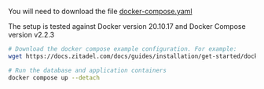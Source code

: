 You will need to download the file [docker-compose.yaml](./docker-compose.yaml)

The setup is tested against Docker version 20.10.17 and Docker Compose version v2.2.3

```bash
# Download the docker compose example configuration. For example:
wget https://docs.zitadel.com/docs/guides/installation/get-started/docker-compose.yaml

# Run the database and application containers
docker compose up --detach
```

